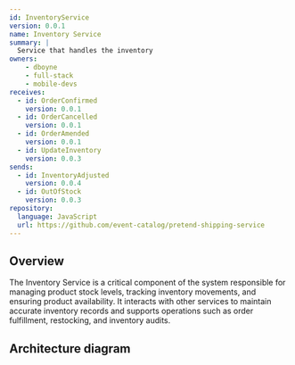 ```yaml
---
id: InventoryService
version: 0.0.1
name: Inventory Service
summary: |
  Service that handles the inventory
owners:
    - dboyne
    - full-stack
    - mobile-devs
receives:
  - id: OrderConfirmed
    version: 0.0.1
  - id: OrderCancelled
    version: 0.0.1
  - id: OrderAmended
    version: 0.0.1
  - id: UpdateInventory
    version: 0.0.3
sends:
  - id: InventoryAdjusted
    version: 0.0.4
  - id: OutOfStock
    version: 0.0.3
repository:
  language: JavaScript
  url: https://github.com/event-catalog/pretend-shipping-service
---
```


## Overview

The Inventory Service is a critical component of the system responsible for managing product stock levels, tracking inventory movements, and ensuring product availability. It interacts with other services to maintain accurate inventory records and supports operations such as order fulfillment, restocking, and inventory audits.

## Architecture diagram

<NodeGraph title="Hello world" />
